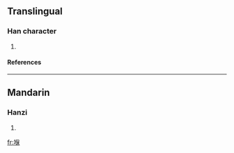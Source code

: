 ==Translingual==
===Han character===
{{Han char|rn=32|rad=土|as=09|sn=12|four=|canj=土人口木 (GORD)}}
# {{defn|Han|sort=土09}}
====References====
{{Han ref|kx=0233.160|dkj=05255|dj=0470.320|hdz=10464.120|uh=5822|ud=22562}}
----
==Mandarin==
===Hanzi===
{{cmn-hanzi|pin=[[bǎo]] ([[bao3]]), [[tí]] ([[ti2]])|wg=pao<sup>3</sup>, t'i<sup>2</sup>}}
# {{defn|Mandarin}}

[[fr:堢]]